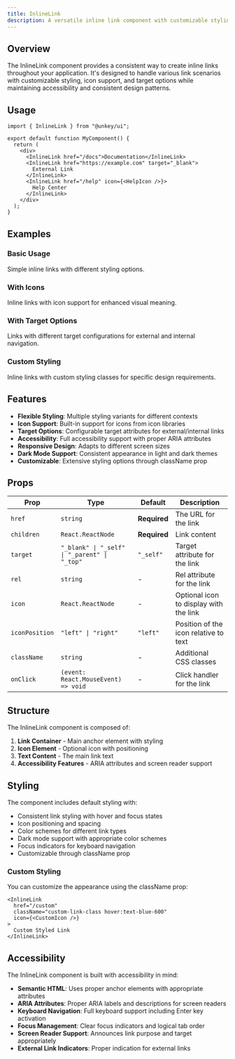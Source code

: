 ```yaml
---
title: InlineLink
description: A versatile inline link component with customizable styling, icon support, and target options for creating consistent link experiences throughout your application.
---
```


## Overview

The InlineLink component provides a consistent way to create inline links throughout your application. It's designed to handle various link scenarios with customizable styling, icon support, and target options while maintaining accessibility and consistent design patterns.

## Usage

```tsx
import { InlineLink } from "@unkey/ui";

export default function MyComponent() {
  return (
    <div>
      <InlineLink href="/docs">Documentation</InlineLink>
      <InlineLink href="https://example.com" target="_blank">
        External Link
      </InlineLink>
      <InlineLink href="/help" icon={<HelpIcon />}>
        Help Center
      </InlineLink>
    </div>
  );
}
```

## Examples

### Basic Usage
Simple inline links with different styling options.

<InlineLinkBasic />

### With Icons
Inline links with icon support for enhanced visual meaning.

<InlineLinkWithIcon />

### With Target Options
Links with different target configurations for external and internal navigation.

<InlineLinkWithTarget />

### Custom Styling
Inline links with custom styling classes for specific design requirements.

<InlineLinkWithCustomClass />

## Features

- **Flexible Styling**: Multiple styling variants for different contexts
- **Icon Support**: Built-in support for icons from icon libraries
- **Target Options**: Configurable target attributes for external/internal links
- **Accessibility**: Full accessibility support with proper ARIA attributes
- **Responsive Design**: Adapts to different screen sizes
- **Dark Mode Support**: Consistent appearance in light and dark themes
- **Customizable**: Extensive styling options through className prop

## Props

| Prop | Type | Default | Description |
|------|------|---------|-------------|
| `href` | `string` | **Required** | The URL for the link |
| `children` | `React.ReactNode` | **Required** | Link content |
| `target` | `"_blank" \| "_self" \| "_parent" \| "_top"` | `"_self"` | Target attribute for the link |
| `rel` | `string` | - | Rel attribute for the link |
| `icon` | `React.ReactNode` | - | Optional icon to display with the link |
| `iconPosition` | `"left" \| "right"` | `"left"` | Position of the icon relative to text |
| `className` | `string` | - | Additional CSS classes |
| `onClick` | `(event: React.MouseEvent) => void` | - | Click handler for the link |

## Structure

The InlineLink component is composed of:

1. **Link Container** - Main anchor element with styling
2. **Icon Element** - Optional icon with positioning
3. **Text Content** - The main link text
4. **Accessibility Features** - ARIA attributes and screen reader support

## Styling

The component includes default styling with:

- Consistent link styling with hover and focus states
- Icon positioning and spacing
- Color schemes for different link types
- Dark mode support with appropriate color schemes
- Focus indicators for keyboard navigation
- Customizable through className prop

### Custom Styling

You can customize the appearance using the className prop:

```tsx
<InlineLink
  href="/custom"
  className="custom-link-class hover:text-blue-600"
  icon={<CustomIcon />}
>
  Custom Styled Link
</InlineLink>
```

## Accessibility

The InlineLink component is built with accessibility in mind:

- **Semantic HTML**: Uses proper anchor elements with appropriate attributes
- **ARIA Attributes**: Proper ARIA labels and descriptions for screen readers
- **Keyboard Navigation**: Full keyboard support including Enter key activation
- **Focus Management**: Clear focus indicators and logical tab order
- **Screen Reader Support**: Announces link purpose and target appropriately
- **External Link Indicators**: Proper indication for external links